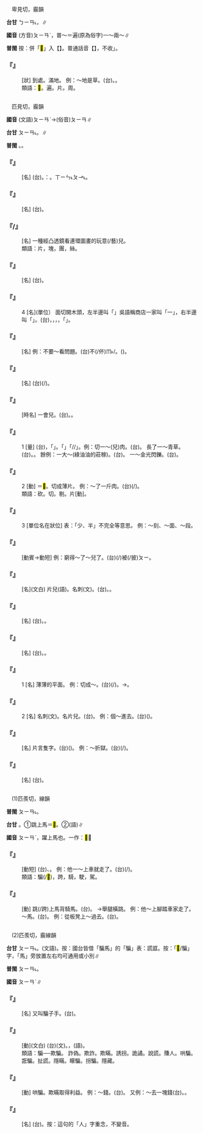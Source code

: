 
=={{ruby|<mark>&#xffbe7;</mark>|ㄆㄧㄢˋ}}==

　卑見切，霰韻

'''台甘''' <rt>ㄅㄧㄢ˪</rt>{{ruby|→|ㄆㄧㄢ˪}}，{{ruby|普|ㄆㆦˋ}}{{ruby|<mark>&#xffbe7;</mark>|ㄆㄧㄢ˪}}∥

'''國音''' (方音)<rt>ㄆㄧㄢˋ</rt>，普～{{ruby|。|ㄅㄧㄢˋ}}＝遍(原為俗字)一～兩～∥

'''普閩''' 按：併「<mark>&#xffbe7;</mark>」入【{{ruby|遍|ㄅㄧㄢˋ}}】。普通話音【{{ruby|<mark>&#xffbe7;</mark>|ㄅㄧㄢˋ}}】，不收{{ruby|「|ㄆㄧㄢˋ}}」。

    

==='''『{{ruby|<mark>&#xffbe7;</mark>|ㄆㄧㄢˋ}}』'''===
: [狀] 到處。滿地。 例：～地是草。(台){{ruby|滿|ㄇㄨㄚˋ}}{{ruby|四|ㄒㄧ˪}}{{ruby|界|ㄍㆤ˪/ㄍㄨㆤ˪}}{{ruby|攏|ㄌㆲˋ}}{{ruby|是|ㄒㄧ˫}}{{ruby|草|ㄘㄠˋ}}。{{ruby|一|ㄐㄧㆵ ͘}}{{ruby|四|ㄒㄧ˪}}{{ruby|過|ㄍㆤ˪/ㄍㄨㆤ˪}}{{ruby|全|ㄗㄨㄢˊ}}{{ruby|草|ㄘㄠˋ}}{{ruby|仔|ㄚ}}{{ruby|了|ㄌㄧㄠˋ}}{{ruby|了|ㄌㄧㄠˋ}}。
:類語：<mark>&#xffbe7;</mark>。遍。片。周。
:
    

=={{ruby|片|ㄆㄧㄢˋ}}==

　匹見切，霰韻

'''國音''' (文語)<rt>ㄆㄧㄢˋ</rt>→(俗音)<rt>ㄆㄧㄢ</rt>∥

'''台甘''' <rt>ㄆㄧㄢ˪</rt>。{{ruby|(語)|ㄆㆪ˪}}∥

'''普閩''' {{ruby|(文)|ㄆㄧㄢ˪}}。{{ruby|(白)|ㄆㆪ˪}}。

    

==='''『{{ruby|明|ㄇㄧㄥˊ}}{{ruby|信|ㄒㄧㄣˋ}}{{ruby|片|ㄆㄧㄢˋ}}』'''===
: [名] (台){{ruby|光|ㄍㆭ}}{{ruby|批|ㄆㆤ/ㄆㄨㆤ}}。{{ruby|對|ㄉㄨㄧ˪}}：{{ruby|密|ㆠㄚㆵ ͘}}{{ruby|批|ㄆㆤ/ㄆㄨㆤ}}。{{ruby|→|ㆠㄧㄥˊ}}<rt>ㄒㄧㄣ˪</rt><rt>ㄆㆪ˪</rt>。
    

==='''『{{ruby|鐵|ㄊㄧㄝˇ}}{{ruby|片|ㄆㄧㄢˋ}}{{ruby|子|·ㄗˇ}}』'''===
: [名] (台){{ruby|鐵|ㄊㄧㆷ}}{{ruby|鉼|ㄆㄧㆩˋ}}。
    

==='''『{{ruby|拉|ㄌㄚ}}{{ruby|洋|ㄧㄤˊ}}{{ruby|片|ㄆㄧㄢˋ}}/{{ruby|拉|ㄌㄚ}}{{ruby|洋|ㄧㄤˊ}}{{ruby|片|ㄆㄧㄢˋ}}{{ruby|兒|ㄦ}}』'''===
: [名] 一種經凸透鏡看連環圖畫的玩意(/藝)兒。
:類語：片，塊，團，絲。
:
    

==='''『{{ruby|洋|ㄧㄤˊ}}{{ruby|鐵|ㄊㄧㄝˇ}}{{ruby|片|ㄆㄧㄢˋ}}』'''===
: [名] (台){{ruby|亞|ㄚ}}{{ruby|鉛|ㄧㄢˊ}}{{ruby|鉼|ㄆㄧㆩˋ}}。
    

==='''『{{ruby|片|ㄆㄧㄢˋ}}』'''===
:4  [名](單位） {{ruby|縱|ㄗㄨㄥ}}面切開木頭，左半邊叫「{{ruby|爿|ㄑㄧㄤˊ/ㄅㄢˋ}}」吳語稱商店一家叫「一{{ruby|爿|ㄅㄢˋ}}」，右半邊叫「{{ruby|片|ㄆㄧㄢˋ}}」。(台){{ruby|一|ㄐㄧㆵ ͘}}{{ruby|塊|ㄉㆤ˪}}{{ruby|柴|ㄘㄚˊ}}，{{ruby|剖|ㄆㄨㄚ˪}}{{ruby|做|ㄗㄜ˪/ㄗㄨㆤ˪}}{{ruby|對|ㄉㄨㄧ˪}}{{ruby|半|ㄅㄨㆩ˪}}，{{ruby|倒|ㄉㄜˋ}}{{ruby|爿|ㄅㄧㄥˊ}}，{{ruby|叫|ㄍㄧㄜ˪}}{{ruby|做|ㄗㄜ˪/ㄗㄨㆤ˪}}{{ruby|爿|ㄅㄧㄥˊ}}，{{ruby|正|ㄐㄧㆩ˪}}{{ruby|爿|ㄅㄧㄥˊ}}{{ruby|叫|ㄍㄧㄜ˪}}{{ruby|做|ㄗㄨㆤ˪/ㄗㄜ˪}}「{{ruby|片|ㄆㄧㄢ˪/ㄆㆪ˪}}」。
    

==='''『{{ruby|片|ㄆㄧㄢˋ}}{{ruby|面|ㄇㄧㄢˋ}}』'''===
: [名] 例：不要～看問題。(台)不(/伓)<rt>ㆬ˫</rt>{{ruby|通|ㄊㄤ}}{{ruby|看|ㄎㄨㆩ˪}}{{ruby|孤|ㄍㆦ}}{{ruby|一|ㄐㄧㆵ ͘}}{{ruby|爿|ㄅㄧㄥˊ}}/{{ruby|歸|ㄍㄨㄧ}}{{ruby|爿|ㄅㄧㄥˊ}}。({{ruby|雙|ㄒㄧㄤ}}{{ruby|爿|ㄅㄧㄥˊ}}{{ruby|則|ㄐㄧㄚㆷ}}{{ruby|是|ㄒㄧ˫}}{{ruby|整|ㄐㄧㄥˋ}}{{ruby|個|ㄍㄜ˪}})。
    

==='''『{{ruby|片|ㄆㄧㄢˋ}}{{ruby|段|ㄉㄨㄢˋ}}』'''===
: [名] (台){{ruby|無|ㆠㄜˊ}}{{ruby|完|ㄨㄢˊ}}{{ruby|全|ㄗㄨㄢˊ}}{{ruby|丌|·ㆥˊ}}{{ruby|一|ㄐㄧㆵ ͘}}{{ruby|小|ㄒㄧㄜˋ}}{{ruby|節|ㄗㄚㆵ}}(/{{ruby|段|ㄉㄨㆩ˫}})。
    

==='''『{{ruby|片|ㄆㄧㄢˋ}}{{ruby|刻|ㄎㄜˋ}}』'''===
: [時名] 一會兒。(台){{ruby|無|ㆠㄜˊ}}{{ruby|長|ㄉㆭˊ}}{{ruby|丌|·ㆥˊ}}{{ruby|時|ㄒㄧˊ}}{{ruby|間|ㄍㄢ}}。{{ruby|一|ㄐㄧㆵ ͘}}{{ruby|霎|ㄉㄧㄚㆴ ͘}}{{ruby|久|ㄍㄨˋ}}{{ruby|仔|ㄚ}}。
    

==='''『{{ruby|片|ㄆㄧㄢˋ}}』'''===
:1  [量] (台){{ruby|平|ㄅㆥˊ/ㄅㆪˊ}}{{ruby|面|ㆠㄧㄣ˫}}{{ruby|薄|ㄅㄜㆷ ͘}}{{ruby|薄|ㄅㄜㆷ ͘}}{{ruby|或|ㄧㄚㆷ ͘}}{{ruby|有|ㄨ˫}}{{ruby|相|ㄒㄧㄤ}}{{ruby|當|ㄉㆲ}}{{ruby|丌|·ㆥˊ}}{{ruby|面|ㆠㄧㄢ˫}}{{ruby|積|ㄐㄧㆤㆶ}}{{ruby|丌|·ㆥˊ}}，{{ruby|用|ㄧㆲ˫/ㄧㄥ˪}}「{{ruby|片|ㄆㄧㄢˋ}}」{{ruby|做|ㄗㄨㆤ˪/ㄗㄜ˪}}{{ruby|量|ㄌㄧㆲ˫}}{{ruby|詞|ㄙㄨˊ}}。{{ruby|台|ㄉㄞˊ}}{{ruby|語|ㆣㄨˋ/ㆣㄧˋ}}{{ruby|分|ㄅㄨㄣ}}{{ruby|為|ㄨㄧˊ}}「{{ruby|片|ㄆㆪ˪}}」{{ruby|及|ㄍㄚㆴ}}「{{ruby|片|ㄆㄧㄢ˪}}/{{ruby|遍|ㄆㄧㄢ˪}}{{ruby|←|ㄅㄧㄢ˪}}/{{ruby|<mark>&#xf9062;</mark>|ㄆㄧㄢ˪}}」。例：切一～(兒)肉。(台){{ruby|切|ㄑㄧㄚㆵ}}{{ruby|一|ㄐㄧㆵ ͘}}{{ruby|片|ㄆㆪ˪}}{{ruby|肉|ㆠㄚㆷ}}。 長了一～青草。(台){{ruby|發|ㄏㄨㄚㆵ}}{{ruby|歸|ㄍㄨㄧ˫}}{{ruby|遍|ㄆㄧㄢ˪}}{{ruby|丌|·ㆥˊ}}{{ruby|青|ㄘㆥ/ㄑㆪ}}{{ruby|草|ㄘㄠˋ}}。{{ruby|歸|ㄍㄨㄧ}}{{ruby|遍|ㄆㄧㄢ˪}}{{ruby|攏|ㄌㆲˋ}}{{ruby|是|ㄒㄧ˫}}{{ruby|草|ㄘㄠˋ}}{{ruby|仔|ㄚ}}。 餘例：一大～(綠油油的莊稼)。(台){{ruby|滿|ㄇㄨㄚˋ}}{{ruby|遍|ㄆㄧㄢ˪/ㄅㄧㄢ˪}}。 一～金光閃鑠。(台){{ruby|歸|ㄍㄨㄧ˫}}{{ruby|遍|ㄆㄧㄢ˪}}{{ruby|金|ㄍㄧㆬ}}{{ruby|閃|ㄒㄧㆷ}}{{ruby|閃|ㄒㄧㆷ}}。
    

==='''『{{ruby|片|ㄆㄧㄢˋ}}』'''===
:2  [動] ＝<mark>&#xffc4d;</mark>。切成薄片。 例：～了一斤肉。(台){{ruby|<mark>&#xffc4e;</mark>|ㄆㄨㆤ}}(/{{ruby|<mark>&#xf9073;</mark>|ㄌㄧㄜˊ}}){{ruby|一|ㄐㄧㆵ ͘}}{{ruby|斤|ㄍㄧㄣ/ㄍㄨㄣ}}{{ruby|肉|ㆠㄚㆷ}}。
:類語：砍。切。剔。片[動]。
:
    

==='''『{{ruby|片|ㄆㄧㄢˋ}}』'''===
:3  [單位名在狀位] 表：「少、半」不完全等意思。 例：～刻、～面、～段。
    

==='''『{{ruby|披|ㄆㄧ}}{{ruby|片|ㄆㄧㄢˋ}}』'''===
: [動賓→動短] 例：窮得～了～兒了。(台){{ruby|窮|ㄍㄧㄥˊ}}(/{{ruby|散|ㄙㄢ˪}}){{ruby|<mark>&#xffa42;</mark>|ㄍㄚㆷ}}被(/披)<rt>ㄆㄧ</rt>{{ruby|<mark>&#xffc4f;</mark>|ㄇㄨㄚ˫}}{{ruby|布|ㄅㆦ˪}}{{ruby|袋|ㄉㆤ˫}}{{ruby|做|ㄗㄨㆤ˪/ㄗㄜ˪}}{{ruby|乞|ㄎㄧㆵ}}{{ruby|食|ㄐㄧㄚㆷ ͘}}。
    

==='''『{{ruby|名|ㄇㄧㄥˊ}}{{ruby|片|ㄆㄧㄢˋ}}』'''===
: [名](文白) 片兒(語)。名刺(文)。(台){{ruby|名|ㆠㄧㄥˊ}}{{ruby|刺|ㄑㄧ˪}}。{{ruby|名|ㄇㄧㄚˊ}}{{ruby|片|ㄆㆪ˪}}。
    

==='''『{{ruby|木|ㄇㄨˋ}}{{ruby|片|ㄆㄧㄢˋ}}』'''===
: [名] (台){{ruby|柴|ㄔㄚˊ}}{{ruby|爿|ㄅㄧㄥˊ}}。{{ruby|細|ㄙㄨㆤ˪/ㄙㆥ˪}}{{ruby|塊|ㄉㆤ˪}}{{ruby|枋|ㄅㄤ}}{{ruby|仔|ㄚ}}。
    

==='''『{{ruby|肉|ㄖㄡˋ}}{{ruby|片|ㄆㄧㄢˋ}}』'''===
: [名] (台){{ruby|薄|ㄅㄜㆷ ͘}}{{ruby|肉|ㆠㄚㆷ}}。{{ruby|肉|ㆠㄚㆷ}}{{ruby|片|ㄆㆪ˪}}。
    

==='''『{{ruby|片|ㄆㄧㄢˋ}}{{ruby|兒|ㄦ}}』'''===
:1  [名] 薄薄的平面。 例：切成～。(台){{ruby|切|ㄑㄧㄚㆵ}}{{ruby|做|ㄗㄨㆤ˪/ㄗㄜ˪}}{{ruby|一|ㄐㄧㆵ ͘}}{{ruby|片|ㄆㆪ˪}}{{ruby|一|ㄐㄧㆵ ͘}}{{ruby|片|ㄆㆪ˪}}{{ruby|薄|ㄅㄜㆷ ͘}}{{ruby|薄|ㄅㄜㆷ ͘}}(/{{ruby|薄|ㄅㄜㆷ ͘}}{{ruby|薄|ㄅㄜㆷ ͘}}{{ruby|一|ㄐㄧㆵ ͘}}{{ruby|片|ㄆㆪˋ}}{{ruby|一|ㄐㄧㆵ ͘}}{{ruby|片|ㄆㆪ˪}})。→{{ruby|切|ㄑㄧㄚㆵ}}{{ruby|做|ㄗㄨㆤ˪/ㄗㄜ˪}}{{ruby|片|ㄆㆪ˪}}。
    

==='''『{{ruby|片|ㄆㄧㄢˋ}}{{ruby|兒|ㄦ}}』'''===
:2  [名] 名刺(文)。名片兒。(台){{ruby|名|ㆠㄧㄥˊ}}{{ruby|刺|ㄑㄧ˪}}。 例：{{ruby|遞|ㄉㄧˋ}}個～進去。(台){{ruby|交|ㄍㄠ}}{{ruby|出|ㄘㄨㆵ}}{{ruby|名|ㆠㄧㄥˊ}}{{ruby|刺|ㄑㄧ˪}}({{ruby|<mark>&#xffa49;</mark>|ㆠㆤㆷ/ㆠㄨㆤㆷ}}{{ruby|求|ㄍㄧㄨˊ}}{{ruby|見|ㄍㆪ˪}}{{ruby|面|ㆠㄧㄣ˫}})。
    

==='''『{{ruby|片|ㄆㄧㄢˋ}}{{ruby|言|ㄧㄢˊ}}』'''===
: [名] 片言隻字。(台){{ruby|一|ㄐㄧㆵ ͘}}{{ruby|半|ㄅㄨㆩ˪}}{{ruby|句|ㄍㄨ˪}}({{ruby|好|ㄏㄜˋ}}){{ruby|話|ㄨㆤ˫}}。 例：～折獄。(台){{ruby|簡|ㄍㄢ}}{{ruby|捷|ㄐㄧㄚㆵ ͘}}{{ruby|一|ㄐㄧㆵ ͘}}{{ruby|句|ㄍㄨ˪}}{{ruby|著|ㄉㄧㄜㆷ}}(/{{ruby|都|ㄉㄜ˫}}){{ruby|會|ㄨㆤ˫/ㆤ˫}}{{ruby|得|ㄉㄧㆤㆶ/ㄉㄧㆵ}}{{ruby|通|ㄊㄤ}}{{ruby|斷|ㄉㄨㄢ˪}}{{ruby|案|ㄢ˪}}{{ruby|判|ㄆㄨㆩ˪}}{{ruby|決|ㄍㄨㄚㆵ}}{{ruby|清|ㄑㄧㄥ}}{{ruby|楚|ㄘㄜˋ}}。
    

==='''『{{ruby|薄|ㄅㄛˊ/ㄅㄠˊ}}{{ruby|片|ㄆㄧㄢˋ}}』'''===
: [名] (台){{ruby|薄|ㄅㄜㆷ ͘}}{{ruby|片|ㄆㆪ˪}}。
    

=={{ruby|騙|ㄆㄧㄢˋ}}==

　(1)匹羨切，線韻

'''普閩''' <rt>ㄆㄧㄢ˪</rt>。

'''台甘''' {{ruby|(文)|ㄆㄧㄢ˪}}。①跳上馬＝<mark>&#xf9074;</mark>。②{{ruby|誆|ㄎㆲ˪/ㄍㆲ˪}}{{ruby|騙|ㄆㄧㄢ˪}}(語)∥

'''國音''' <rt>ㄆㄧㄢˋ</rt>，躍上馬也。一作：<mark>&#xf9074;</mark>∥

    

==='''『{{ruby|騙|ㄆㄧㄢˋ}}{{ruby|腿|ㄊㄨㄟˇ}}{{ruby|兒|ㄦ}}』'''===
: [動短] (台){{ruby|一|ㄐㄧㆵ ͘}}{{ruby|爿|ㄅㄧㄥˊ}}{{ruby|骹|ㄎㄚ}}{{ruby|舉|ㆣㄧㄚㆷ ͘}}{{ruby|高|ㄍㄨㄢˊ}}{{ruby|跨|ㄏㆩ˫}}{{ruby|過|ㄍㆤ˪/ㄍㄨㆤ˪}}{{ruby|去|ㄎㄧ˪}}{{ruby|騎|ㄎㄧㄚˊ}}{{ruby|<mark>&#xffa4f;</mark>|ㄉㄧㆰ˪}}{{ruby|牛|ㆣㄨˊ}}、{{ruby|馬|ㆠㆤˋ}}{{ruby|骹|ㄎㄚ}}{{ruby|脊|ㄐㄧㄚㆷ}}{{ruby|或|ㄧㄚㆷ ͘}}{{ruby|是|ㄒㄧ˫}}{{ruby|自|ㄗㄨ˫}}{{ruby|轉|ㄗㄨㄢˋ}}{{ruby|車|ㄑㄧㄚ}}{{ruby|頂|ㄉㄧㄥˋ}}。 例：他一～上車就走了。(台){{ruby|伊|ㄧ}}{{ruby|跨|ㄏㆩ˫}}{{ruby|起|ㄎㄧ˪}}{{ruby|去|·ㄎㄧ˪}}{{ruby|→|ㄌㄧ}}{{ruby|車|ㄑㄧㄚ}}{{ruby|頂|ㄉㄧㄥˋ}}{{ruby|著|ㄉㄧㄜㆷ}}(/{{ruby|都|ㄉㄜ˫}}){{ruby|去|ㄎㄧ˪}}{{ruby|喇|ㄌㄚ˪}}。
:類語：騙(/<mark>&#xf9074;</mark>)，跨，騎，駛，駕。
:
    

==='''『{{ruby|騙|ㄆㄧㄢˋ}}』'''===
: [動] 跳(/跨)上馬背騎馬。(台){{ruby|跳|ㄊㄧㄠ˪}}{{ruby|上|ㄐㄧㆫ˫/ㄐㄧㆧ˫}}{{ruby|馬|ㆠㆤˋ}}{{ruby|骹|ㄎㄚ}}{{ruby|脊|ㄐㄧㄚㆷ}}{{ruby|騎|ㄎㄧㄚˊ}}{{ruby|馬|ㆠㆤˋ}}。 →舉腿橫跳。 例：他～上腳踏車家走了。～馬。(台){{ruby|跳|ㄊㄧㄠ˪}}{{ruby|跨|ㄏㆩ˫}}{{ruby|起|ㄎㄧ˪}}{{ruby|去|ㄎㄧˋ}}{{ruby|馬|ㆠㆤˋ}}{{ruby|骹|ㄎㄚ}}{{ruby|脊|ㄐㄧㄚㆷ}}。 例：從板凳上～過去。(台){{ruby|跨|ㄏㆩ˫}}{{ruby|過|ㄍㆤ˪/ㄍㄨㆤ˪}}{{ruby|椅|ㄧˋ}}{{ruby|條|ㄌㄧㄠˊ}}。
    

=={{ruby|騙|ㄆㄧㄢˋ}}==

　(2)匹羨切，霰線韻

'''台甘''' <rt>ㄆㄧㄢ˪</rt>。(文語)。按：國台皆借「騙馬」的「騙」表：謊誆。按：「<mark>&#xf9074;</mark>/騙」字，「馬」旁放置左右均可通用或小別∥

'''普閩''' <rt>ㄆㄧㄢ˪</rt>。

'''國音''' <rt>ㄆㄧㄢˋ</rt>∥

    

==='''『{{ruby|騙|ㄆㄧㄢˋ}}{{ruby|子|·ㄗˇ}}』'''===
: [名] 又叫騙子手。(台){{ruby|拐|ㄍㄨㄞˋ}}{{ruby|通|ㄊㆲ}}{{ruby|仔|ㄚ}}。
    

==='''『{{ruby|誆|ㄎㄨㄤ}}{{ruby|騙|ㄆㄧㄢˋ}}』'''===
: [動](文白) (台)(文){{ruby|誆|ㄍㆲ˪}}{{ruby|騙|ㄆㄧㄢ˪}}。{{ruby|諞|ㄅㄧㄢˋ}}，{{ruby|瞞|ㄇㄨㄚˊ}}(語)。
:類語：騙──欺騙。 詐偽。欺詐。欺瞞。誘拐。詭譎。說謊。賺人。哄騙。誑騙。扯謊。隱瞞。矇騙。拐騙。隱藏。
:
    

==='''『{{ruby|騙|ㄆㄧㄢˋ}}』'''===
: [動] 哄騙。欺瞞取得利益。 例：～錢。(台){{ruby|騙|ㄆㄧㄢ˪}}{{ruby|錢|ㄐㆪˊ}}。 又例：～去一塊錢(台){{ruby|騙|ㄆㄧㄢ˪}}{{ruby|去|ㄎㄧ˪}}{{ruby|一|ㄐㄧㆵ ͘}}{{ruby|棵|ㄎㆦ}}{{ruby|銀|ㆣㄨㄣˊ/ㆣㄧㄣˊ}}。{{ruby|諞|ㄅㄧㄢˋ}}{{ruby|我|ㆣㄨㄚˋ}}{{ruby|一|ㄐㄧㆵ ͘}}{{ruby|棵|ㄎㆦ}}{{ruby|銀|ㆣㄧㄣˊ/ㆣㄨㄣˊ}}。
    

==='''『{{ruby|騙|ㄆㄧㄢˋ}}{{ruby|局|ㄐㄩˊ}}』'''===
: [名] (台){{ruby|騙|ㄆㄧㄢ˪}}{{ruby|人|ㄌㄤˊ}}{{ruby|丌|·ㆥˊ}}{{ruby|設|ㄒㄧㄚㆵ}}{{ruby|計|ㄍㆤ˪}}。按：這句的「人」字重念，不變音。
    
